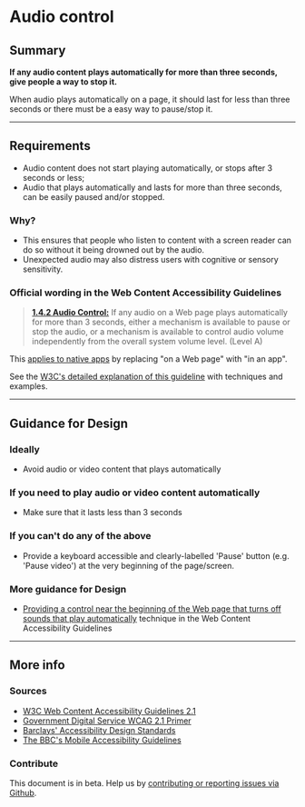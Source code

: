 
# Audio control

## Summary

**If any audio content plays automatically for more than three seconds, give people a way to stop it.**

When audio plays automatically on a page, it should last for less than three seconds or there must be a easy way to pause/stop it.

---

## Requirements

* Audio content does not start playing automatically, or stops after 3 seconds or less;
* Audio that plays automatically and lasts for more than three seconds, can be easily paused and/or stopped.

### Why?

* This ensures that people who listen to content with a screen reader can do so without it being drowned out by the audio.
* Unexpected audio may also distress users with cognitive or sensory sensitivity.

### Official wording in the Web Content Accessibility Guidelines

> [**1.4.2 Audio Control:**](https://www.w3.org/TR/UNDERSTANDING-WCAG20/visual-audio-contrast-dis-audio.html) If any audio on a Web page plays automatically for more than 3 seconds, either a mechanism is available to pause or stop the audio, or a mechanism is available to control audio volume independently from the overall system volume level. (Level A)

This [applies to native apps](https://www.w3.org/TR/wcag2ict/#visual-audio-contrast-dis-audio) by replacing "on a Web page" with "in an app".

See the [W3C's detailed explanation of this guideline](https://www.w3.org/TR/UNDERSTANDING-WCAG20/visual-audio-contrast-dis-audio.html) with techniques and examples.

---

## Guidance for Design

### Ideally

* Avoid audio or video content that plays automatically

### If you need to play audio or video content automatically

* Make sure that it lasts less than 3 seconds

### If you can't do any of the above

* Provide a keyboard accessible and clearly-labelled 'Pause' button (e.g. 'Pause video') at the very beginning of the page/screen.

### More guidance for Design

* [Providing a control near the beginning of the Web page that turns off sounds that play automatically](https://www.w3.org/TR/WCAG20-TECHS/G170.html) technique in the Web Content Accessibility Guidelines

---

## More info

### Sources

* [W3C Web Content Accessibility Guidelines 2.1](https://www.w3.org/TR/WCAG21/)
* [Government Digital Service WCAG 2.1 Primer](https://alphagov.github.io/wcag-primer/)
* [Barclays' Accessibility Design Standards](https://home.barclays/who-we-are/our-suppliers/our-requirements-of-external-suppliers/)
* [The BBC's Mobile Accessibility Guidelines](https://www.bbc.co.uk/guidelines/futuremedia/accessibility/mobile/summary)

### Contribute

This document is in beta. Help us by [contributing or reporting issues via Github](https://github.com/web-accessibility-io/web-accessibility.io).

